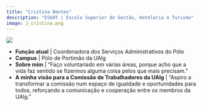 ```yaml
---
title: "Cristina Bentes"
description: "ESGHT | Escola Superior de Gestão, Hotelaria e Turismo"
image: J_cristina.png
---
```


![](J_cristina.png)

-   **Função atual** | Coordenadora dos Serviços Administrativos do Pólo
-   **Campus** | Pólo de Portimão da UAlg
-   **Sobre mim** | "Faço voluntariado em várias áreas, porque acho que a vida faz sentido se fizermos alguma coisa pelos que mais precisam."
-   **A minha visão para a Comissão de Trabalhadores da UAlg** | "Aspiro a transformar a comissão num espaço de igualdade e oportunidades para todos, reforçando a comunicação e cooperação entre os membros da UAlg."


